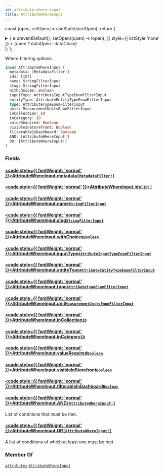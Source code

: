 ```yaml
---
id: attribute-where-input
title: AttributeWhereInput
---
```






const [open, setOpen] = useState(startOpen);
return (
<details {...(open ? { open: true } : {})} className="details" style={{ border:'none', boxShadow:'none', background:'var(--ifm-background-color)' }}>
<summary
onClick={(e) => {
e.preventDefault();
setOpen((open) => !open);
}}
style={{ listStyle:'none' }} >
{open ? dataOpen : dataClose}
</summary>
{open && children}
</details>
);
};

Where filtering options.


<Badge text="Added in Saleor 3.11" class="badge badge--secondary margin-bottom--sm" />


<FeaturePreview />

```graphql
input AttributeWhereInput {
  metadata: [MetadataFilter!]
  ids: [ID!]
  name: StringFilterInput
  slug: StringFilterInput
  withChoices: Boolean
  inputType: AttributeInputTypeEnumFilterInput
  entityType: AttributeEntityTypeEnumFilterInput
  type: AttributeTypeEnumFilterInput
  unit: MeasurementUnitsEnumFilterInput
  inCollection: ID
  inCategory: ID
  valueRequired: Boolean
  visibleInStorefront: Boolean
  filterableInDashboard: Boolean
  AND: [AttributeWhereInput!]
  OR: [AttributeWhereInput!]
}
```

### Fields

#### [<code style={{ fontWeight: 'normal' }}>AttributeWhereInput.<b>metadata</b></code>](#)<Bullet />[`[MetadataFilter!]`](../../../api-reference/miscellaneous/inputs/metadata-filter.mdx) <Badge class="badge badge--secondary" text="list"/> <Badge class="badge badge--secondary" text="input"/> <Badge class="badge badge--secondary" text="miscellaneous"/>

#### [<code style={{ fontWeight: 'normal' }}>AttributeWhereInput.<b>ids</b></code>](#)<Bullet />[`[ID!]`](../../../api-reference/miscellaneous/scalars/id.mdx) <Badge class="badge badge--secondary" text="list"/> <Badge class="badge badge--secondary" text="scalar"/> <Badge class="badge badge--secondary" text="miscellaneous"/>

#### [<code style={{ fontWeight: 'normal' }}>AttributeWhereInput.<b>name</b></code>](#)<Bullet />[`StringFilterInput`](../../../api-reference/miscellaneous/inputs/string-filter-input.mdx) <Badge class="badge badge--secondary" text="input"/> <Badge class="badge badge--secondary" text="miscellaneous"/>

#### [<code style={{ fontWeight: 'normal' }}>AttributeWhereInput.<b>slug</b></code>](#)<Bullet />[`StringFilterInput`](../../../api-reference/miscellaneous/inputs/string-filter-input.mdx) <Badge class="badge badge--secondary" text="input"/> <Badge class="badge badge--secondary" text="miscellaneous"/>

#### [<code style={{ fontWeight: 'normal' }}>AttributeWhereInput.<b>withChoices</b></code>](#)<Bullet />[`Boolean`](../../../api-reference/miscellaneous/scalars/boolean.mdx) <Badge class="badge badge--secondary" text="scalar"/> <Badge class="badge badge--secondary" text="miscellaneous"/>

#### [<code style={{ fontWeight: 'normal' }}>AttributeWhereInput.<b>inputType</b></code>](#)<Bullet />[`AttributeInputTypeEnumFilterInput`](../../../api-reference/attributes/inputs/attribute-input-type-enum-filter-input.mdx) <Badge class="badge badge--secondary" text="input"/> <Badge class="badge badge--secondary" text="attributes"/>

#### [<code style={{ fontWeight: 'normal' }}>AttributeWhereInput.<b>entityType</b></code>](#)<Bullet />[`AttributeEntityTypeEnumFilterInput`](../../../api-reference/attributes/inputs/attribute-entity-type-enum-filter-input.mdx) <Badge class="badge badge--secondary" text="input"/> <Badge class="badge badge--secondary" text="attributes"/>

#### [<code style={{ fontWeight: 'normal' }}>AttributeWhereInput.<b>type</b></code>](#)<Bullet />[`AttributeTypeEnumFilterInput`](../../../api-reference/attributes/inputs/attribute-type-enum-filter-input.mdx) <Badge class="badge badge--secondary" text="input"/> <Badge class="badge badge--secondary" text="attributes"/>

#### [<code style={{ fontWeight: 'normal' }}>AttributeWhereInput.<b>unit</b></code>](#)<Bullet />[`MeasurementUnitsEnumFilterInput`](../../../api-reference/attributes/inputs/measurement-units-enum-filter-input.mdx) <Badge class="badge badge--secondary" text="input"/> <Badge class="badge badge--secondary" text="attributes"/>

#### [<code style={{ fontWeight: 'normal' }}>AttributeWhereInput.<b>inCollection</b></code>](#)<Bullet />[`ID`](../../../api-reference/miscellaneous/scalars/id.mdx) <Badge class="badge badge--secondary" text="scalar"/> <Badge class="badge badge--secondary" text="miscellaneous"/>

#### [<code style={{ fontWeight: 'normal' }}>AttributeWhereInput.<b>inCategory</b></code>](#)<Bullet />[`ID`](../../../api-reference/miscellaneous/scalars/id.mdx) <Badge class="badge badge--secondary" text="scalar"/> <Badge class="badge badge--secondary" text="miscellaneous"/>

#### [<code style={{ fontWeight: 'normal' }}>AttributeWhereInput.<b>valueRequired</b></code>](#)<Bullet />[`Boolean`](../../../api-reference/miscellaneous/scalars/boolean.mdx) <Badge class="badge badge--secondary" text="scalar"/> <Badge class="badge badge--secondary" text="miscellaneous"/>

#### [<code style={{ fontWeight: 'normal' }}>AttributeWhereInput.<b>visibleInStorefront</b></code>](#)<Bullet />[`Boolean`](../../../api-reference/miscellaneous/scalars/boolean.mdx) <Badge class="badge badge--secondary" text="scalar"/> <Badge class="badge badge--secondary" text="miscellaneous"/>

#### [<code style={{ fontWeight: 'normal' }}>AttributeWhereInput.<b>filterableInDashboard</b></code>](#)<Bullet />[`Boolean`](../../../api-reference/miscellaneous/scalars/boolean.mdx) <Badge class="badge badge--secondary" text="scalar"/> <Badge class="badge badge--secondary" text="miscellaneous"/>

#### [<code style={{ fontWeight: 'normal' }}>AttributeWhereInput.<b>AND</b></code>](#)<Bullet />[`[AttributeWhereInput!]`](../../../api-reference/attributes/inputs/attribute-where-input.mdx) <Badge class="badge badge--secondary" text="list"/> <Badge class="badge badge--secondary" text="input"/> <Badge class="badge badge--secondary" text="attributes"/>

List of conditions that must be met.

#### [<code style={{ fontWeight: 'normal' }}>AttributeWhereInput.<b>OR</b></code>](#)<Bullet />[`[AttributeWhereInput!]`](../../../api-reference/attributes/inputs/attribute-where-input.mdx) <Badge class="badge badge--secondary" text="list"/> <Badge class="badge badge--secondary" text="input"/> <Badge class="badge badge--secondary" text="attributes"/>

A list of conditions of which at least one must be met.

### Member Of

[`attributes`](../../../api-reference/attributes/queries/attributes.mdx) <Badge class="badge badge--secondary" text="query"/><Bullet />[`AttributeWhereInput`](../../../api-reference/attributes/inputs/attribute-where-input.mdx) <Badge class="badge badge--secondary" text="input"/>

